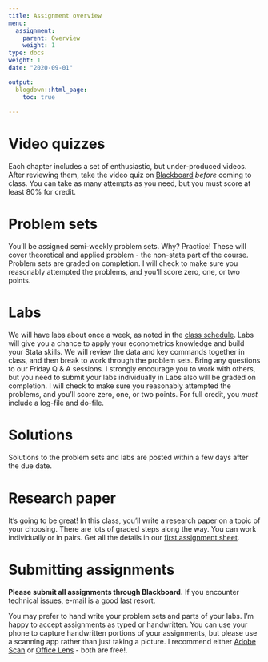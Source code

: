 ```yaml
---
title: Assignment overview
menu:
  assignment:
    parent: Overview
    weight: 1
type: docs
weight: 1
date: "2020-09-01"

output:
  blogdown::html_page:
    toc: true
    
---
```


# Video quizzes {#video-quizzes .unnumbered}

Each chapter includes a set of enthusiastic, but under-produced videos. After reviewing them, take the video quiz on [Blackboard](http://bb.uvm.edu) *before* coming to class. You can take as many attempts as you need, but you must score at least 80\% for  credit.

# Problem sets {#problem-sets .unnumbered}

You'll be assigned semi-weekly problem sets. Why? Practice! These will cover theoretical and applied problem - the non-stata part of the course. Problem sets are graded on completion. I will check to make
sure you reasonably attempted the problems, and you'll score zero, one, or two points. 

# Labs {#labs .unnumbered}

We will have labs about once a week, as noted in the [class schedule](../schedule). Labs will give you a chance to apply your econometrics knowledge and build your Stata skills. We will review the data and key commands together in class, and then break to work through the problem sets. Bring any questions to our Friday Q \& A sessions. I strongly encourage you to work
with others, but you need to submit your labs individually
in
Labs also will be graded on completion. I will check to make
sure you reasonably attempted the problems, and you'll score zero, one, or two points. For full credit, you *must* include a log-file and do-file. 

# Solutions {#solutions .unnumbered}

Solutions to the problem sets and labs are posted within a few days after the due date. 

# Research paper {#researchpaper .unnumbered}

It's going to be great! In this class, you'll write a research paper on a topic of your choosing. There are lots of graded steps along the way. You can work individually or in pairs. Get all the details in our [first assignment sheet](/assignment/rp-01).

# Submitting assignments {#submit-assignments .unnumbered}


 **Please submit all assignments through Blackboard.** If you encounter technical issues, e-mail is a good last resort.
 
You may prefer to hand write your problem sets and parts of your labs. I'm happy to accept assignments as typed or handwritten. You can use your phone to capture handwritten portions of your assignments, but please use a scanning app rather than just taking a picture. I recommend either [Adobe Scan](https://acrobat.adobe.com/us/en/mobile/scanner-app.html) or [Office Lens](https://www.microsoft.com/en-us/p/office-lens/9wzdncrfj3t8?activetab=pivot:overviewtab) - both are free!.
